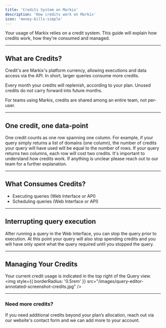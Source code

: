 ```yaml
---
title: 'Credits System on Markix'
description: 'How credits work on Markix'
icon: 'money-bills-simple'
---
```


Your usage of Markix relies on a credit system. This guide will explain how credits work, how they're consumed and managed.

---
## What are Credits?
Credit's are Markix's platform currency, allowing executions and data access via the API. In short, larger queries consume more credits.

Every month your credits will replenish, according to your plan. Unused credits do not carry forward into future months.

For teams using Markix, credits are shared among an entire team, not per-user.

---
## One credit, one data-point
One credit counts as one row spanning one column. For example, if your query simply returns a list of domains (one column), the number of credits your query will have used will be equal to the number of rows. If your query returns two columns, each row will cost two credits.
It's important to understand how credits work. If anything is unclear please reach out to our team for a further explanation.

---
## What Consumes Credits?
- Executing queries (Web Interface or API)
- Scheduling queries (Web Interface or API)

---
## Interrupting query execution
After running a query in the Web Interface, you can stop the query prior to execution. At this point your query will also stop spending credits and you will have only spent what the query required until you stopped the query.

---
## Managing Your Credits
Your current credit usage is indicated in the top right of the Query view.
<img
  style={{ borderRadius: '0.5rem' }}
  src="/images/query-editor-annotated-screenshot-credits.jpg"
/>

---
### Need more credits?
If you need additional credits beyond your plan’s allocation, reach out via our website's contact form and we can add more to your account.


